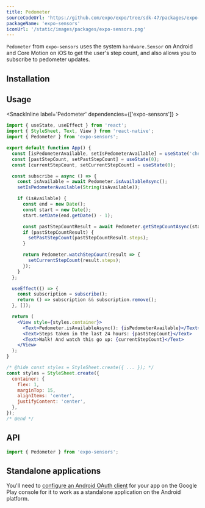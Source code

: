 ```yaml
---
title: Pedometer
sourceCodeUrl: 'https://github.com/expo/expo/tree/sdk-47/packages/expo-sensors'
packageName: 'expo-sensors'
iconUrl: '/static/images/packages/expo-sensors.png'
---
```



`Pedometer` from `expo-sensors` uses the system `hardware.Sensor` on Android and Core Motion on iOS to get the user's step count, and also allows you to subscribe to pedometer updates.

<PlatformsSection android emulator ios simulator />

## Installation

<APIInstallSection />

## Usage

<SnackInline label='Pedometer' dependencies={['expo-sensors']} >

```jsx
import { useState, useEffect } from 'react';
import { StyleSheet, Text, View } from 'react-native';
import { Pedometer } from 'expo-sensors';

export default function App() {
  const [isPedometerAvailable, setIsPedometerAvailable] = useState('checking');
  const [pastStepCount, setPastStepCount] = useState(0);
  const [currentStepCount, setCurrentStepCount] = useState(0);

  const subscribe = async () => {
    const isAvailable = await Pedometer.isAvailableAsync();
    setIsPedometerAvailable(String(isAvailable));

    if (isAvailable) {
      const end = new Date();
      const start = new Date();
      start.setDate(end.getDate() - 1);

      const pastStepCountResult = await Pedometer.getStepCountAsync(start, end);
      if (pastStepCountResult) {
        setPastStepCount(pastStepCountResult.steps);
      }

      return Pedometer.watchStepCount(result => {
        setCurrentStepCount(result.steps);
      });
    }
  };

  useEffect(() => {
    const subscription = subscribe();
    return () => subscription && subscription.remove();
  }, []);

  return (
    <View style={styles.container}>
      <Text>Pedometer.isAvailableAsync(): {isPedometerAvailable}</Text>
      <Text>Steps taken in the last 24 hours: {pastStepCount}</Text>
      <Text>Walk! And watch this go up: {currentStepCount}</Text>
    </View>
  );
}

/* @hide const styles = StyleSheet.create({ ... }); */
const styles = StyleSheet.create({
  container: {
    flex: 1,
    marginTop: 15,
    alignItems: 'center',
    justifyContent: 'center',
  },
});
/* @end */
```

</SnackInline>

## API

```js
import { Pedometer } from 'expo-sensors';
```

<APISection packageName="expo-pedometer" apiName="Pedometer" />

## Standalone applications

You'll need to [configure an Android OAuth client](https://developers.google.com/fit/android/get-api-key) for your app on the Google Play console for it to work as a standalone application on the Android platform.
